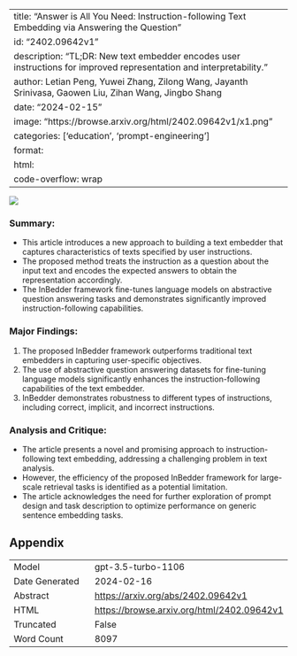
---
title: "Answer is All You Need: Instruction-following Text Embedding via Answering the Question"
id: "2402.09642v1"
description: "TL;DR: New text embedder encodes user instructions for improved representation and interpretability."
author: Letian Peng, Yuwei Zhang, Zilong Wang, Jayanth Srinivasa, Gaowen Liu, Zihan Wang, Jingbo Shang
date: "2024-02-15"
image: "https://browse.arxiv.org/html/2402.09642v1/x1.png"
categories: ['education', 'prompt-engineering']
format:
  html:
    code-overflow: wrap
---

![](https://browse.arxiv.org/html/2402.09642v1/x1.png)

### **Summary:**
- This article introduces a new approach to building a text embedder that captures characteristics of texts specified by user instructions.
- The proposed method treats the instruction as a question about the input text and encodes the expected answers to obtain the representation accordingly.
- The InBedder framework fine-tunes language models on abstractive question answering tasks and demonstrates significantly improved instruction-following capabilities.

### **Major Findings:**
1. The proposed InBedder framework outperforms traditional text embedders in capturing user-specific objectives.
2. The use of abstractive question answering datasets for fine-tuning language models significantly enhances the instruction-following capabilities of the text embedder.
3. InBedder demonstrates robustness to different types of instructions, including correct, implicit, and incorrect instructions.

### **Analysis and Critique:**
- The article presents a novel and promising approach to instruction-following text embedding, addressing a challenging problem in text analysis.
- However, the efficiency of the proposed InBedder framework for large-scale retrieval tasks is identified as a potential limitation.
- The article acknowledges the need for further exploration of prompt design and task description to optimize performance on generic sentence embedding tasks.

## Appendix

|          |          |
|----------|----------|
| Model     | gpt-3.5-turbo-1106       |
| Date Generated     | 2024-02-16       |
| Abstract | [https://arxiv.org/abs/2402.09642v1](https://arxiv.org/abs/2402.09642v1)        |
| HTML     | [https://browse.arxiv.org/html/2402.09642v1](https://browse.arxiv.org/html/2402.09642v1)       |
| Truncated       | False       |
| Word Count       | 8097       |